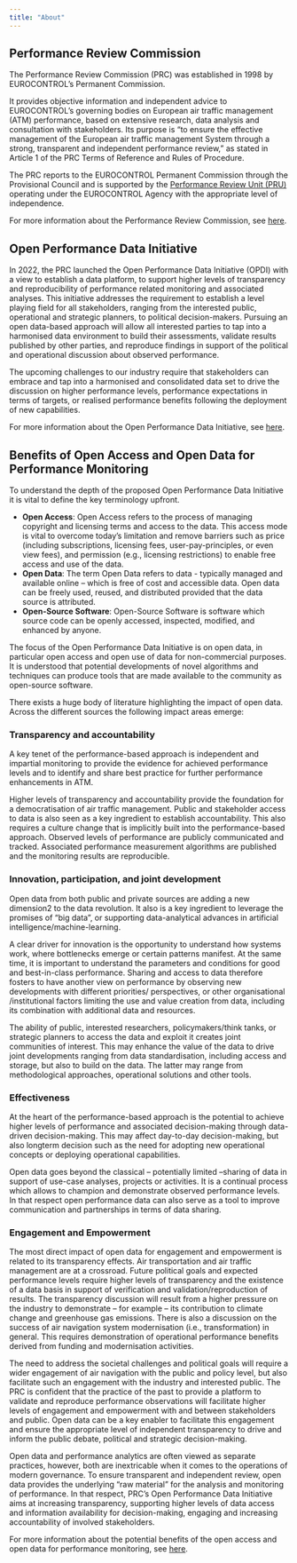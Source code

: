 ```yaml
---
title: "About"
---
```


## Performance Review Commission

The Performance Review Commission (PRC) was established in 1998 by EUROCONTROL’s Permanent Commission.

It provides objective information and independent advice to EUROCONTROL’s governing bodies on European air traffic management (ATM) performance, based on extensive research, data analysis and consultation with stakeholders. Its purpose is “to ensure the effective management of the European air traffic management System through a strong, transparent and independent performance review,” as stated in Article 1 of the PRC Terms of Reference and Rules of Procedure.

The PRC reports to the EUROCONTROL Permanent Commission through the Provisional Council and is supported by the [Performance Review Unit (PRU)](https://ansperformance.eu/about/us/) operating under the EUROCONTROL Agency with the appropriate level of independence.

For more information about the Performance Review Commission, see [here](https://ansperformance.eu/about/prc/).


## Open Performance Data Initiative

In 2022, the PRC launched the Open Performance Data Initiative (OPDI) with a view to establish a data platform, to support higher levels of transparency and reproducibility of performance related monitoring and associated analyses. This initiative addresses the requirement to establish a level playing field for all stakeholders, ranging from the interested public, operational and strategic planners, to political decision-makers. Pursuing an open data-based approach will allow all interested parties to tap into a harmonised data environment to build their assessments, validate results published by other parties, and reproduce findings in support of the political and operational discussion about observed performance. 

The upcoming challenges to our industry require that stakeholders can embrace and tap into a harmonised and consolidated data set to drive the discussion on higher performance levels, performance expectations in terms of targets, or realised performance benefits following the deployment of new capabilities. 

For more information about the Open Performance Data Initiative, see [here](https://www.eurocontrol.int/publication/performance-insight-5-open-performance-data). 

## Benefits of Open Access and Open Data for Performance Monitoring

To understand the depth of the proposed Open Performance Data Initiative it is vital to define the key terminology upfront.

* **Open Access**: Open Access refers to the process of managing copyright and licensing terms and access to the data. This access mode is vital to overcome today’s limitation and remove barriers such as price (including subscriptions, licensing fees, user-pay-principles, or even view fees), and permission (e.g., licensing restrictions) to enable free access and use of the data.
* **Open Data**: The term Open Data refers to data - typically managed and available online – which is free of cost and accessible data. Open data can be freely used, reused, and distributed provided that the data source is attributed.
* **Open-Source Software**: Open-Source Software is software which source code can be openly accessed, inspected, modified, and enhanced by anyone. 

The focus of the Open Performance Data Initiative is on open data, in particular open access and open use of data for non-commercial purposes. It is understood that potential developments of novel algorithms and techniques can produce tools that are made available to the community as open-source software.

There exists a huge body of literature highlighting the impact of open data. Across the different sources the following impact areas emerge:

::: {.callout-note icon=false collapse=true}

### Transparency and accountability
A key tenet of the performance-based approach is independent and impartial monitoring to provide the evidence for achieved performance levels and to identify and share best practice for further performance enhancements in ATM.

Higher levels of transparency and accountability provide the foundation for a democratisation of air traffic management. Public and stakeholder access to data is also seen as a key ingredient to establish accountability. This also requires a culture change
that is implicitly built into the performance-based approach. Observed levels of performance are publicly communicated and tracked. Associated performance measurement algorithms are published and the monitoring results are reproducible.
:::

::: {.callout-note icon=false collapse=true}
### Innovation, participation, and joint development

Open data from both public and private sources are adding a new dimension2 to the data
revolution. It also is a key ingredient to leverage the promises of “big data”, or supporting data-analytical advances in artificial intelligence/machine-learning.

A clear driver for innovation is the opportunity to understand how systems work, where bottlenecks emerge or certain patterns manifest. At the same time, it is important to understand the parameters and conditions for good and best-in-class performance. Sharing and access to data therefore fosters to have another view on performance by observing new developments with different priorities/ perspectives, or other organisational /institutional factors limiting the use and value creation from data, including its combination with additional data and resources.

The ability of public, interested researchers, policymakers/think tanks, or strategic planners to access the data and exploit it creates joint communities of interest. This may enhance the value of the data to drive joint developments ranging from data standardisation, including access and storage, but also to build on the data. The latter may range from methodological approaches, operational solutions and other tools.
:::

::: {.callout-note icon=false collapse=true}

### Effectiveness
At the heart of the performance-based approach is the potential to achieve higher levels of performance and associated decision-making through data-driven decision-making. This may affect day-to-day decision-making, but also longterm decision such as the need for adopting new operational concepts or deploying operational capabilities.

Open data goes beyond the classical – potentially limited –sharing of data in support of use-case analyses, projects or activities. It is a continual process which allows to champion and demonstrate observed performance levels. In that respect open performance data can also serve as a tool to improve communication and partnerships
in terms of data sharing.
:::

::: {.callout-note icon=false collapse=true}
### Engagement and Empowerment

The most direct impact of open data for engagement and empowerment is related to its
transparency effects. Air transportation and air traffic management are at a crossroad. Future political goals and expected performance levels require higher levels of transparency and the existence of a data basis in support of verification and validation/reproduction of results. The transparency discussion will result from a higher
pressure on the industry to demonstrate – for example – its contribution to climate change and greenhouse gas emissions. There is also a discussion on the success of air navigation system modernisation (i.e., transformation) in general. This requires demonstration of operational performance benefits derived from funding and modernisation activities.

The need to address the societal challenges and political goals will require a wider engagement of air navigation with the public and policy level, but also facilitate such an engagement with the industry and interested public. The PRC is confident that the practice of the past to provide a platform to validate and reproduce performance observations will facilitate higher levels of engagement and empowerment with and between
stakeholders and public. Open data can be a key enabler to facilitate this engagement and ensure the appropriate level of independent transparency to drive and inform the public debate, political and strategic decision-making.
:::

Open data and performance analytics are often viewed as separate practices, however, both are inextricable when it comes to the operations of modern governance. To ensure transparent and independent review, open data provides the underlying “raw material” for the analysis and monitoring of performance. In that respect, PRC’s Open Performance Data Initiative aims at increasing transparency, supporting higher levels of data access and information availability for decision-making, engaging and increasing accountability of involved stakeholders.

For more information about the potential benefits of the open access and open data for performance monitoring, see [here](https://www.eurocontrol.int/publication/performance-insight-5-open-performance-data). 
